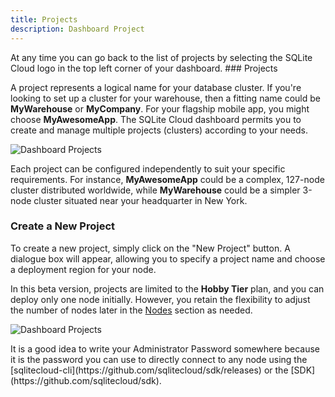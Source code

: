 ```yaml
---
title: Projects
description: Dashboard Project
---
```



<Callout type="note" title="Projects List">
At any time you can go back to the list of projects by selecting the SQLite Cloud logo in the top left corner of your dashboard.
</Callout>
### Projects

A project represents a logical name for your database cluster. If you're looking to set up a cluster for your warehouse, then a fitting name could be **MyWarehouse** or **MyCompany**. For your flagship mobile app, you might choose **MyAwesomeApp**. The SQLite Cloud dashboard permits you to create and manage multiple projects (clusters) according to your needs.

![Dashboard Projects](@docs-website-assets/introduction/dashboard_project.png)

Each project can be configured independently to suit your specific requirements. For instance, **MyAwesomeApp** could be a complex, 127-node cluster distributed worldwide, while **MyWarehouse** could be a simpler 3-node cluster situated near your headquarter in New York.

### Create a New Project

To create a new project, simply click on the "New Project" button. A dialogue box will appear, allowing you to specify a project name and choose a deployment region for your node.

In this beta version, projects are limited to the **Hobby Tier** plan, and you can deploy only one node initially. However, you retain the flexibility to adjust the number of nodes later in the [Nodes](/docs/introduction/nodes) section as needed.

![Dashboard Projects](@docs-website-assets/introduction/dashboard_create_project.png)

<Callout type="warning" title="Administrator Password">
It is a good idea to write your Administrator Password somewhere because it is the password you can use to directly connect to any node using the  [sqlitecloud-cli](https://github.com/sqlitecloud/sdk/releases) or the [SDK](https://github.com/sqlitecloud/sdk).
</Callout>